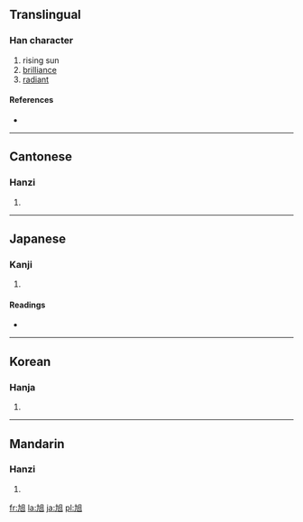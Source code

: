 {{see|旯}}
==Translingual==

===Han character===
{{Han char|rn=72|rad=日|as=02|sn=6|four=4601<sub>0</sub>|canj=大弓日 (KNA)|ids=⿺[[九]][[日]]}}

# rising sun
# [[brilliance]]
# [[radiant]]

====References====
* {{Han ref|kx=0489.190|dkj=13747|dj=0851.010|hdz=21485.040|uh=65ED|ud=26093|bh=A6B0|bd=42672}}

----

==Cantonese==

===Hanzi===
{{yue-hanzi|jyut=|y=yuk1}}

# {{defn|Cantonese}}

----

==Japanese==

===Kanji===
{{ja-kanji|grade=|rs=日02}}

# {{defn|Japanese}}

====Readings====
* {{ja-readings|on=[[きょく]] (kyoku)|kun=[[あさひ]] (asahi)}}

----

==Korean==

===Hanja===
{{ko-hanja|hangeul=욱|eumhun=|rv=uk|mr=uk|y=wuk}}

# {{defn|Korean}}

----

==Mandarin==

===Hanzi===
{{cmn-hanzi|pin=[[xù]] ([[xu4]])|wg=hsü<sup>4</sup>}}

# {{defn|Mandarin}}

[[fr:旭]]
[[la:旭]]
[[ja:旭]]
[[pl:旭]]